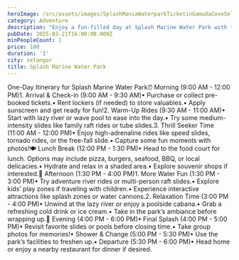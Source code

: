```yaml
---
heroImage: /src/assets/images/SplashManiaWaterparkTicketinGamudaCoveSelangor.webp
category: Adventure
description: "Enjoy a fun-filled day at Splash Marine Water Park with thrilling slides, relaxing pools, and exciting water attractions for all ages! \U0001F30A\U0001F3A2☀️"
pubDate: 2025-03-21T16:00:00.000Z
minPeopleCount: 1
price: 100
duration: '1'
city: selangor
title: Splash Marine Water Park
---
```


One-Day Itinerary for Splash Marine Water Park⏰ Morning (9:00 AM - 12:00 PM)1. Arrival & Check-in (9:00 AM - 9:30 AM)• Purchase or collect pre-booked tickets.• Rent lockers (if needed) to store valuables.• Apply sunscreen and get ready for fun!2. Warm-Up Rides (9:30 AM - 11:00 AM)• Start with lazy river or wave pool to ease into the day.• Try some medium-intensity slides like family raft rides or tube slides.3. Thrill Seeker Time (11:00 AM - 12:00 PM)• Enjoy high-adrenaline rides like speed slides, tornado rides, or the free-fall slide.• Capture some fun moments with photos!🍽 Lunch Break (12:00 PM - 1:30 PM)• Head to the food court for lunch. Options may include pizza, burgers, seafood, BBQ, or local delicacies.• Hydrate and relax in a shaded area.• Explore souvenir shops if interested.🌊 Afternoon (1:30 PM - 4:00 PM)1. More Water Fun (1:30 PM - 3:00 PM)• Try adventure river rides or multi-person raft slides.• Explore kids’ play zones if traveling with children.• Experience interactive attractions like splash zones or water cannons.2. Relaxation Time (3:00 PM - 4:00 PM)• Unwind at the lazy river or enjoy a poolside cabana.• Grab a refreshing cold drink or ice cream.• Take in the park’s ambiance before wrapping up.🌅 Evening (4:00 PM - 6:00 PM)• Final Splash (4:00 PM - 5:00 PM)• Revisit favorite slides or pools before closing time.• Take group photos for memories!• Shower & Change (5:00 PM - 5:30 PM)• Use the park’s facilities to freshen up.• Departure (5:30 PM - 6:00 PM)• Head home or enjoy a nearby restaurant for dinner if desired.
